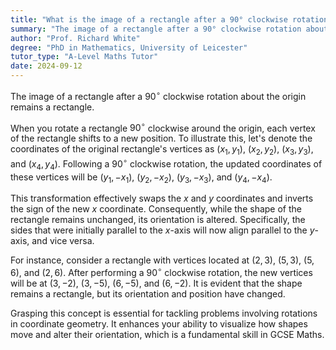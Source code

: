 ```yaml
---
title: "What is the image of a rectangle after a 90° clockwise rotation about the origin?"
summary: "The image of a rectangle after a 90° clockwise rotation about the origin is another rectangle."
author: "Prof. Richard White"
degree: "PhD in Mathematics, University of Leicester"
tutor_type: "A-Level Maths Tutor"
date: 2024-09-12
---
```


The image of a rectangle after a $90^\circ$ clockwise rotation about the origin remains a rectangle.

When you rotate a rectangle $90^\circ$ clockwise around the origin, each vertex of the rectangle shifts to a new position. To illustrate this, let's denote the coordinates of the original rectangle's vertices as $(x_1, y_1)$, $(x_2, y_2)$, $(x_3, y_3)$, and $(x_4, y_4)$. Following a $90^\circ$ clockwise rotation, the updated coordinates of these vertices will be $(y_1, -x_1)$, $(y_2, -x_2)$, $(y_3, -x_3)$, and $(y_4, -x_4)$.

This transformation effectively swaps the $x$ and $y$ coordinates and inverts the sign of the new $x$ coordinate. Consequently, while the shape of the rectangle remains unchanged, its orientation is altered. Specifically, the sides that were initially parallel to the $x$-axis will now align parallel to the $y$-axis, and vice versa.

For instance, consider a rectangle with vertices located at $(2, 3)$, $(5, 3)$, $(5, 6)$, and $(2, 6)$. After performing a $90^\circ$ clockwise rotation, the new vertices will be at $(3, -2)$, $(3, -5)$, $(6, -5)$, and $(6, -2)$. It is evident that the shape remains a rectangle, but its orientation and position have changed.

Grasping this concept is essential for tackling problems involving rotations in coordinate geometry. It enhances your ability to visualize how shapes move and alter their orientation, which is a fundamental skill in GCSE Maths.
    